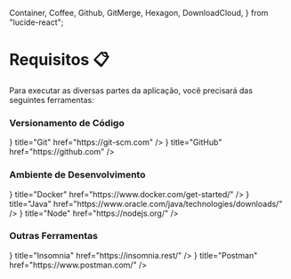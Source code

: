   Container,
  Coffee,
  Github,
  GitMerge,
  Hexagon,
  DownloadCloud,
} from "lucide-react";

# Requisitos 📋

Para executar as diversas partes da aplicação, você precisará das seguintes ferramentas:

<Steps>

### Versionamento de Código

<Cards>
  <Card icon={<GitMerge />} title="Git" href="https://git-scm.com" />
  <Card icon={<Github />} title="GitHub" href="https://github.com" />
</Cards>

### Ambiente de Desenvolvimento

<Cards>
  <Card
    icon={<Container />}
    title="Docker"
    href="https://www.docker.com/get-started/"
  />
  <Card
    icon={<Coffee />}
    title="Java"
    href="https://www.oracle.com/java/technologies/downloads/"
  />
  <Card icon={<Hexagon />} title="Node" href="https://nodejs.org/" />
</Cards>

### Outras Ferramentas

<Cards>
  <Card
    icon={<DownloadCloud />}
    title="Insomnia"
    href="https://insomnia.rest/"
  />
  <Card
    icon={<DownloadCloud />}
    title="Postman"
    href="https://www.postman.com/"
  />
</Cards>

</Steps>
